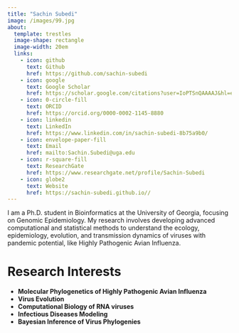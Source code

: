 ```yaml
---
title: "Sachin Subedi"
image: /images/99.jpg
about: 
  template: trestles
  image-shape: rectangle
  image-width: 20em
  links:
    - icon: github
      text: Github
      href: https://github.com/sachin-subedi
    - icon: google
      text: Google Scholar
      href: https://scholar.google.com/citations?user=IoPTSnQAAAAJ&hl=en
    - icon: 0-circle-fill
      text: ORCID
      href: https://orcid.org/0000-0002-1145-8880
    - icon: linkedin
      text: LinkedIn
      href: https://www.linkedin.com/in/sachin-subedi-8b75a9b0/
    - icon: envelope-paper-fill
      text: Email
      href: mailto:Sachin.Subedi@uga.edu
    - icon: r-square-fill
      text: ResearchGate
      href: https://www.researchgate.net/profile/Sachin-Subedi
    - icon: globe2
      text: Website
      href: https://sachin-subedi.github.io//
---
```


I am a  Ph.D. student in Bioinformatics at the University of Georgia, focusing on Genomic Epidemiology. My research involves developing advanced computational and statistical methods to understand the ecology, epidemiology, evolution, and transmission dynamics of viruses with pandemic potential, like Highly Pathogenic Avian Influenza.

# Research Interests

- **Molecular Phylogenetics of Highly Pathogenic Avian Influenza**
- **Virus Evolution**
- **Computational Biology of RNA viruses**
- **Infectious Diseases Modeling**
- **Bayesian Inference of Virus Phylogenies**


